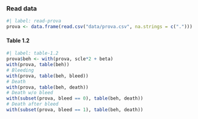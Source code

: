 ### Read data {.unnumbered}

```r
#| label: read-prova
prova <- data.frame(read.csv("data/prova.csv", na.strings = c(".")))
```

#### Table 1.2 {.unnumbered} 

```r
#| label: table-1.2
prova$beh <- with(prova, scle*2 + beta)
with(prova, table(beh))
# Bleeding
with(prova, table(beh, bleed))
# Death
with(prova, table(beh, death))
# Death w/o bleed
with(subset(prova, bleed == 0), table(beh, death))
# Death after bleed
with(subset(prova, bleed == 1), table(beh, death))
```
